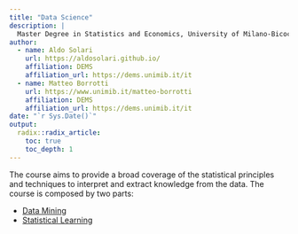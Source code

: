 ```yaml
---
title: "Data Science"
description: |
  Master Degree in Statistics and Economics, University of Milano-Bicocca 
author:
  - name: Aldo Solari
    url: https://aldosolari.github.io/
    affiliation: DEMS
    affiliation_url: https://dems.unimib.it/it
  - name: Matteo Borrotti
    url: https://www.unimib.it/matteo-borrotti
    affiliation: DEMS
    affiliation_url: https://dems.unimib.it/it
date: "`r Sys.Date()`"
output:
  radix::radix_article:
    toc: true
    toc_depth: 1
---
```


The course aims to provide a broad coverage of the statistical principles and techniques to interpret and extract knowledge from the data. The course is composed by two parts:

* [Data Mining](https://aldosolari.github.io/DM/)
* [Statistical Learning](https://aldosolari.github.io/SL/)




